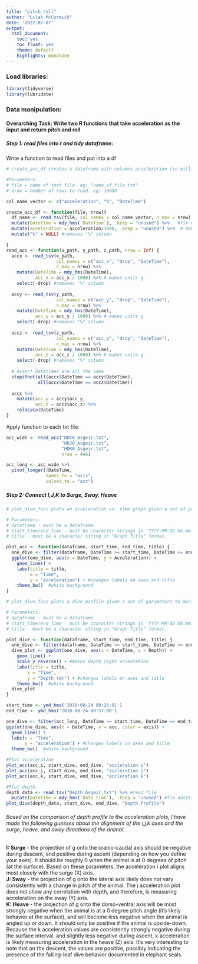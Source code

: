 ```yaml
---
title: "pitch_roll"
author: "Lilah McCormick"
date: '2022-07-07'
output: 
  html_document:
    toc: yes
    toc_float: yes 
    theme: default 
    highlights: monotone
---
```

### Load libraries: 
```r
library(tidyverse)
library(lubridate)
```

### Data manipulation: 
#### Overarching Task: Write two R functions that take acceleration as the input and return pitch and roll


##### Step 1: read files into r and tidy dataframe:   
Write a function to read files and put into a df   
```r
# create_acc_df creates a dataframe with columns acceleration (in millig?) and DateTime to minimize repetitive coding. 

#Parameters: 
# file = name of text file. eg: "name_of_file.txt"
# nrow = number of rows to read. eg: 10000

col_name_vector <- c("acceleration", "%", "DateTime")

create_acc_df <- function(file, nrow){
  df_name <- read_tsv(file, col_names = col_name_vector, n_max = nrow) %>% 
  mutate(DateTime = mdy_hms(`DateTime`), .keep = "unused") %>%   #fix datetime
  mutate(acceleration = acceleration/1000, .keep = "unused") %>%  # makes units milli-g
  mutate("%" = NULL) #removes "%" column 

}
read_acc <- function(x_path, y_path, z_path, nrow = Inf) {
  accx <- read_tsv(x_path, 
                   col_names = c("acc_x", "drop", "DateTime"), 
                   n_max = nrow) %>% 
    mutate(DateTime = mdy_hms(DateTime), 
           acc_x = acc_x / 1000) %>% # makes units g
    select(-drop) #removes "%" column 
  
  accy <- read_tsv(y_path, 
                   col_names = c("acc_y", "drop", "DateTime"), 
                   n_max = nrow) %>% 
    mutate(DateTime = mdy_hms(DateTime), 
           acc_y = acc_y / 1000) %>% # makes units g
    select(-drop) #removes "%" column 
  
  accz <- read_tsv(z_path, 
                   col_names = c("acc_z", "drop", "DateTime"), 
                   n_max = nrow) %>% 
    mutate(DateTime = mdy_hms(DateTime), 
           acc_z = acc_z / 1000) %>% # makes units g
    select(-drop) #removes "%" column 
  
  # Assert datetimes are all the same
  stopifnot(all(accx$DateTime == accy$DateTime),
            all(accx$DateTime == accz$DateTime))
  
  accx %>% 
    mutate(acc_y = accy$acc_y,
           acc_z = accz$acc_z) %>% 
    relocate(DateTime)
}
```
Apply function to each txt file:  
```r
acc_wide <- read_acc("HDI0_Asgeir.txt", 
                     "HDJ0_Asgeir.txt", 
                     "HDK0_Asgeir.txt", 
                     nrow = 4e6)
```

```r
acc_long <- acc_wide %>% 
  pivot_longer(!DateTime, 
               names_to = "axis", 
               values_to = "acc")
```


##### Step 2: Connect I,J,K to Surge, Sway, Heave
```r
# plot_dive_func plots an acceleration vs. time graph given a set of parameters to minimize repetition of code when plotting acceleration  profiles at multiple timescales.

# Parameters: 
# dataframe - must be a dataframe. 
# start_time/end_time - must be character strings in 'YYYY-MM-DD hh:mm:ss' format.
# title - must be a character string in "Graph Title" format. 

plot_acc <- function(dataframe, start_time, end_time, title) {
  one_dive <- filter(dataframe, DateTime >= start_time, DateTime <= end_time)
  ggplot(one_dive, aes(x = DateTime, y = Acceleration)) +
    geom_line() +
    labs(title = title,
         x = "Time",
         y = "acceleration") + #changes labels on axes and title 
    theme_bw()  #white background
}
```

```r
# plot_dive_func plots a dive profile given a set of parameters to minimize repetition of code when plotting dive profiles at multiple timescales.

# Parameters: 
# dataframe - must be a dataframe. 
# start_time/end_time - must be character strings in 'YYYY-MM-DD hh:mm:ss' format.
# title - must be a character string in "Graph Title" format. 

plot_dive <- function(dataframe, start_time, end_time, title) {
  one_dive <- filter(dataframe, DateTime >= start_time, DateTime <= end_time)
  dive_plot <- ggplot(one_dive, aes(x = DateTime, y = Depth)) +
    geom_line() +
    scale_y_reverse() + #makes depth right orientation 
    labs(title = title,
        x = "Time",
        y = "Depth (m)") + #changes labels on axes and title 
    theme_bw()  #white background
  dive_plot
}
```


```r
start_time <- ymd_hms('2018-08-24 08:26:01')
end_time <- ymd_hms('2018-08-24 08:57:00')

one_dive <- filter(acc_long, DateTime >= start_time, DateTime <= end_time)
ggplot(one_dive, aes(x = DateTime, y = acc, color = axis)) +
  geom_line() +
  labs(x = "Time",
       y = "acceleration") + #changes labels on axes and title 
  theme_bw()  #white background

#Plot acceleration
plot_acc(acc_i, start_dive, end_dive, "accleration i")
plot_acc(acc_j, start_dive, end_dive, "accleration j")
plot_acc(acc_k, start_dive, end_dive, "accleration k")

#Plot depth 
depth_data <- read_tsv("Depth_Asgeir.txt") %>% #read file 
  mutate(DateTime = mdy_hms(`Date time`), .keep = "unused") #fix datetime
plot_dive(depth_data, start_dive, end_dive, "Depth Profile")

```

######  Based on the comparison of depth profile to the acceleration plots, I have made the following guesses about the alignment of the i,j,k axes and the surge, heave, and sway directions of the animal:    

**I: Surge** - the projection of g onto the cranio-caudal axis should be negative during descent, and positive during ascent (depending on how you define your axes). It should be roughly 0 when the animal is at 0 degrees of pitch (at the surface). Based on these parameters, the acceleration i plot aligns most closely with the surge (X) axis.   
**J: Sway** - the projection of g onto the lateral axis likely does not vary consistently with a change in pitch of the animal. The j acceleration plot does not show any correlation with depth, and therefore, is measuring acceleration on the sway (Y) axis.   
**K: Heave** - the projection of g onto the dorso-ventral axis will be most strongly negative when the animal is at a 0 degree pitch angle (it's likely behavior at the surface), and will become less negative when the animal is angled up or down. It should only be positive if the animal is upside-down. Because the k acceleration values are consistently strongly negative during the surface interval, and slightly less negative during ascent, k acceleration is likely measuring acceleration in the heave (Z) axis. It's very interesting to note that on the descent, the values are positive, possibly indicating the presence of the falling-leaf dive behavior documented in elephant seals. 